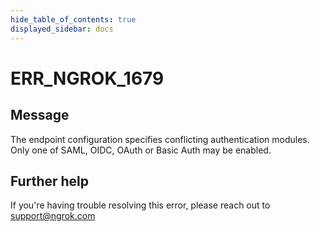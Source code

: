 ```yaml
---
hide_table_of_contents: true
displayed_sidebar: docs
---
```



# ERR_NGROK_1679

## Message

The endpoint configuration specifies conflicting authentication modules. Only one of SAML, OIDC, OAuth or Basic Auth may be enabled.

<ErrorDetails error="err_ngrok_1679" />

## Further help

If you're having trouble resolving this error, please reach out to [support@ngrok.com](mailto:support@ngrok.com?subject=Help%20with%20ERR_NGROK_1679)
